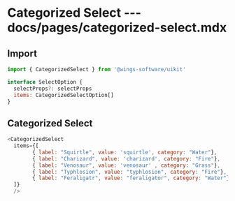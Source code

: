 # Categorized Select --- docs/pages/categorized-select.mdx

## Import

```js
import { CategorizedSelect } from '@wings-software/uikit'
```

```js
interface SelectOption {
  selectProps?: selectProps
  items: CategorizedSelectOption[]
}

```

## Categorized Select
```js live=true
<CategorizedSelect
  items={[
        { label: "Squirtle", value: 'squirtle', category: "Water"},
        { label: "Charizard", value: 'charizard', category: "Fire"},
        { label: "Venosaur", value: 'venosaur' , category: "Grass"},
        { label: "Typhlosion", value: "typhlosion", category: "Fire"},
        { label: "Feraligatr", value: "feraligator", category: "Water"}
  ]}
  />
```

